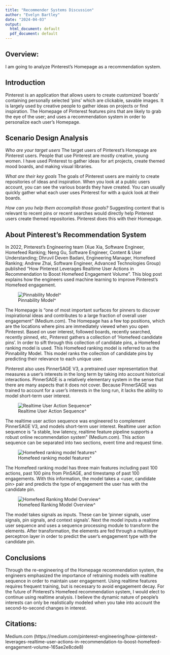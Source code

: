 ```yaml
---
title: "Recommender Systems Discussion"
author: "Evelyn Bartley"
date: "2024-04-03"
output:
  html_document: default
  pdf_document: default
---
```


## Overview:

I am going to analyze Pinterest's Homepage as a recommendation system.

## Introduction

Pinterest is an application that allows users to create customized ‘boards’ containing personally selected ‘pins' which are clickable, savable images. It is largely used by creative people to gather ideas on projects or find inspiration. The Homepage of Pinterest features pins that are likely to grab the eye of the user; and uses a recommendation system in order to personalize each user’s Homepage.

## Scenario Design Analysis

*Who are your target users*
The target users of Pinterest's Homepage are Pinterest users. People that use Pinterest are mostly creative, young women. I have used Pinterest to gather ideas for art projects, create themed mood boards, and making visual libraries.

*What are their key goals*
The goals of Pinterest users are mainly to create repositories of ideas and inspiration. When you look at a public users account, you can see the various boards they have created. You can usually quickly gather what each user uses Pinterest for with a quick look at their boards.

*How can you help them accomplish those goals?*
Suggesting content that is relevant to recent pins or recent searches would directly help Pinterest users create themed repositories. Pinterest does this with their Homepage. 


## About Pinterest's Recommendation System


In 2022, Pinterest's Engineering team (Xue Xia, Software Engineer, Homefeed Ranking; Neng Gu, Software Engineer, Content & User Understanding; Dhruvil Deven Badani, Engineering Manager, Homefeed Ranking; Andrew Zhai, Software Engineer, Advanced Technologies Group) published "How Pinterest Leverages Realtime User Actions in Recommendation to Boost Homefeed Engagement Volume". This blog post explains how the engineers used machine learning to improve Pinterest's Homefeed engagement.


![Pinnability Model^](/users/eviebartley/Pinnability_model.png)

The Homepage is "one of most important surfaces for pinners to discover inspirational ideas and contributes to a large fraction of overall user engagement" (Medium.com). The Homepage has a few top positions, which are the locations where pins are immediately viewed when you open Pinterest. Based on user interest, followed boards, recently searched, recently pinned, etc, Pinterest gathers a collection of 'Homefeed candidate pins'. In order to sift through this collection of candidate pins, a Homefeed ranking model is used. This Homefeed ranking model is referred to as the Pinnability Model. This model ranks the collection of candidate pins by predicting their relevance to each unique user.


Pinterest also uses PinnerSAGE V3, a pretrained user representation that measures a user's interests in the long term by taking into account historical interactions. PinnerSAGE is a relatively elementary system in the sense that there are many aspects that it does not cover. Because PinnerSAGE was trained to account for a user's interests in the long run, it lacks the ability to model short-term user interest. 


![Realtime User Action Sequence^](/users/eviebartley/realtime.png)


The realtime user action sequence was engineered to complement PinnerSAGE V3, and models short-term user interest. Realtime user action sequence is "a stable, low latency, realtime feature pipeline supports a robust online recommendation system" (Medium.com). This action sequence can be separated into two sections, event time and request time. 


![Homefeed ranking model features^](/users/eviebartley/homefeedfeatures.png)


The Homefeed ranking model has three main features including past 100 actions, past 100 pins from PinSAGE, and timestamp of past 100 engagements. With this information, the model takes a <user, candidate pin> pair and predicts the type of engagement the user has with the candidate pin.


![Homefeed Ranking Model Overview^](/users/eviebartley/ranking model.png)

The model takes signals as inputs. These can be 'pinner signals, user signals, pin signals, and context signals'. Next the model inputs a realtime user sequence and uses a sequence processing module to transform the elements. After transformation, the elements are fed through a multilayer perceptron layer in order to predict the user's engagement type with the candidate pin.

## Conclusions

Through the re-engineering of the Homepage recommendation system, the engineers emphasized the importance of retraining models with realtime sequence in order to maintain user engagement. Using realtime features requires frequent training, but is necessary to avoid engagement decay.
For the future of Pinterest's Homefeed recommendation system, I would elect to continue using realtime analysis. I believe the dynamic nature of people's interests can only be realistically modeled when you take into account the second-to-second changes in interest.


## Citations:

Medium.com
(https://medium.com/pinterest-engineering/how-pinterest-leverages-realtime-user-actions-in-recommendation-to-boost-homefeed-engagement-volume-165ae2e8cde8)